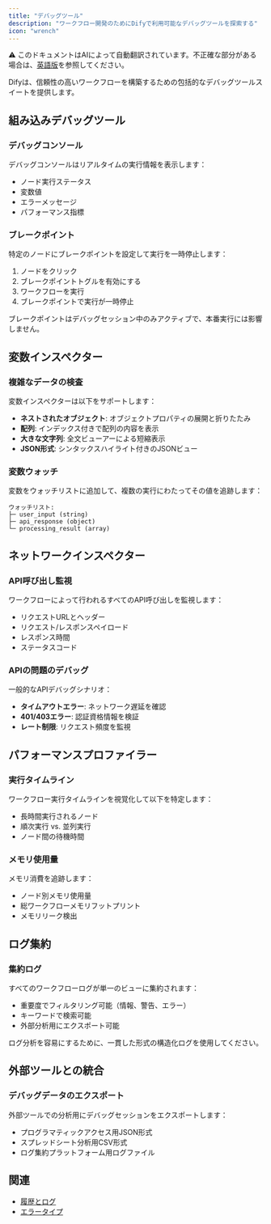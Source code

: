 ```yaml
---
title: "デバッグツール"
description: "ワークフロー開発のためにDifyで利用可能なデバッグツールを探索する"
icon: "wrench"
---
```


<Note> ⚠️ このドキュメントはAIによって自動翻訳されています。不正確な部分がある場合は、[英語版](../../../../en/documentation/pages/debug/debugging-tools.mdx)を参照してください。</Note>

Difyは、信頼性の高いワークフローを構築するための包括的なデバッグツールスイートを提供します。

## 組み込みデバッグツール

### デバッグコンソール
デバッグコンソールはリアルタイムの実行情報を表示します：
- ノード実行ステータス
- 変数値
- エラーメッセージ
- パフォーマンス指標

### ブレークポイント
特定のノードにブレークポイントを設定して実行を一時停止します：

1. ノードをクリック
2. ブレークポイントトグルを有効にする
3. ワークフローを実行
4. ブレークポイントで実行が一時停止

<Info>
  ブレークポイントはデバッグセッション中のみアクティブで、本番実行には影響しません。
</Info>

## 変数インスペクター

### 複雑なデータの検査
変数インスペクターは以下をサポートします：
- **ネストされたオブジェクト**: オブジェクトプロパティの展開と折りたたみ
- **配列**: インデックス付きで配列の内容を表示
- **大きな文字列**: 全文ビューアーによる短縮表示
- **JSON形式**: シンタックスハイライト付きのJSONビュー

### 変数ウォッチ
変数をウォッチリストに追加して、複数の実行にわたってその値を追跡します：

```
ウォッチリスト:
├─ user_input (string)
├─ api_response (object)
└─ processing_result (array)
```

## ネットワークインスペクター

### API呼び出し監視
ワークフローによって行われるすべてのAPI呼び出しを監視します：
- リクエストURLとヘッダー
- リクエスト/レスポンスペイロード
- レスポンス時間
- ステータスコード

### APIの問題のデバッグ
一般的なAPIデバッグシナリオ：
- **タイムアウトエラー**: ネットワーク遅延を確認
- **401/403エラー**: 認証資格情報を検証
- **レート制限**: リクエスト頻度を監視

## パフォーマンスプロファイラー

### 実行タイムライン
ワークフロー実行タイムラインを視覚化して以下を特定します：
- 長時間実行されるノード
- 順次実行 vs. 並列実行
- ノード間の待機時間

### メモリ使用量
メモリ消費を追跡します：
- ノード別メモリ使用量
- 総ワークフローメモリフットプリント
- メモリリーク検出

## ログ集約

### 集約ログ
すべてのワークフローログが単一のビューに集約されます：
- 重要度でフィルタリング可能（情報、警告、エラー）
- キーワードで検索可能
- 外部分析用にエクスポート可能

<Tip>
  ログ分析を容易にするために、一貫した形式の構造化ログを使用してください。
</Tip>

## 外部ツールとの統合

### デバッグデータのエクスポート
外部ツールでの分析用にデバッグセッションをエクスポートします：
- プログラマティックアクセス用JSON形式
- スプレッドシート分析用CSV形式
- ログ集約プラットフォーム用ログファイル

## 関連

- [履歴とログ](/en/documentation/pages/debug/history-and-logs)
- [エラータイプ](/en/documentation/pages/debug/error-type)